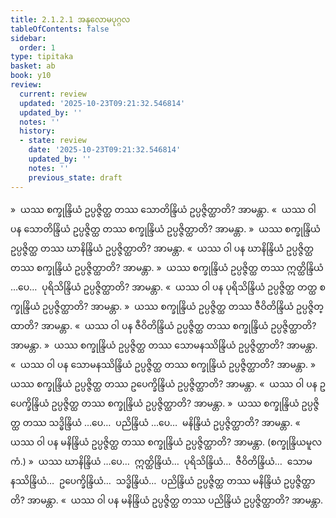 ```yaml
---
title: 2.1.2.1 အနုလောမပုဂ္ဂလ
tableOfContents: false
sidebar:
  order: 1
type: tipitaka
basket: ab
book: y10
review:
  current: review
  updated: '2025-10-23T09:21:32.546814'
  updated_by: ''
  notes: ''
  history:
  - state: review
    date: '2025-10-23T09:21:32.546814'
    updated_by: ''
    notes: ''
    previous_state: draft
---
```



<ReviewStatus review={frontmatter.review} showDetails={true} />

<HypothesisAnnotation frontmatter={frontmatter} />

<DynamicBreadcrumb />

<Division number="240" book="y10" e="ch" v="35" p="166">

<Paragraph number="2128" book="y10">
»  ယဿ စက္ခုန္ဒြိယံ ဥပ္ပဇ္ဇိတ္ထ တဿ သောတိန္ဒြိယံ ဥပ္ပဇ္ဇိတ္ထာတိ? အာမန္တာ.
</Paragraph>

<Paragraph number="2129" book="y10">
«  ယဿ ဝါ ပန သောတိန္ဒြိယံ ဥပ္ပဇ္ဇိတ္ထ တဿ စက္ခုန္ဒြိယံ ဥပ္ပဇ္ဇိတ္ထာတိ? အာမန္တာ.
</Paragraph>

<Paragraph number="2130" book="y10">
»  ယဿ စက္ခုန္ဒြိယံ ဥပ္ပဇ္ဇိတ္ထ တဿ ဃာနိန္ဒြိယံ ဥပ္ပဇ္ဇိတ္ထာတိ? အာမန္တာ.
</Paragraph>

<Paragraph number="2131" book="y10">
«  ယဿ ဝါ ပန ဃာနိန္ဒြိယံ ဥပ္ပဇ္ဇိတ္ထ တဿ စက္ခုန္ဒြိယံ ဥပ္ပဇ္ဇိတ္ထာတိ? အာမန္တာ.
</Paragraph>

<Paragraph number="2132" book="y10">
»  ယဿ စက္ခုန္ဒြိယံ ဥပ္ပဇ္ဇိတ္ထ တဿ ဣတ္ထိန္ဒြိယံ …ပေ…  ပုရိသိန္ဒြိယံ ဥပ္ပဇ္ဇိတ္ထာတိ? အာမန္တာ.
</Paragraph>

<Paragraph number="2133" book="y10">
«  ယဿ ဝါ ပန ပုရိသိန္ဒြိယံ ဥပ္ပဇ္ဇိတ္ထ တတ္ထ စက္ခုန္ဒြိယံ ဥပ္ပဇ္ဇိတ္ထာတိ? အာမန္တာ.
</Paragraph>

<Paragraph number="2134" book="y10">
»  ယဿ စက္ခုန္ဒြိယံ ဥပ္ပဇ္ဇိတ္ထ တဿ ဇီဝိတိန္ဒြိယံ ဥပ္ပဇ္ဇိတ္ထာတိ? အာမန္တာ.
</Paragraph>

<Paragraph number="2135" book="y10">
«  ယဿ ဝါ ပန ဇီဝိတိန္ဒြိယံ ဥပ္ပဇ္ဇိတ္ထ တဿ စက္ခုန္ဒြိယံ ဥပ္ပဇ္ဇိတ္ထာတိ? အာမန္တာ.
</Paragraph>

<Paragraph number="2136" book="y10">
»  ယဿ စက္ခုန္ဒြိယံ ဥပ္ပဇ္ဇိတ္ထ တဿ သောမနဿိန္ဒြိယံ ဥပ္ပဇ္ဇိတ္ထာတိ? အာမန္တာ.
</Paragraph>

<Paragraph number="2137" book="y10">
«  ယဿ ဝါ ပန သောမနဿိန္ဒြိယံ ဥပ္ပဇ္ဇိတ္ထ တဿ စက္ခုန္ဒြိယံ ဥပ္ပဇ္ဇိတ္ထာတိ? အာမန္တာ.
</Paragraph>

<Paragraph number="2138" book="y10">
»  ယဿ စက္ခုန္ဒြိယံ ဥပ္ပဇ္ဇိတ္ထ တဿ ဥပေက္ခိန္ဒြိယံ ဥပ္ပဇ္ဇိတ္ထာတိ? အာမန္တာ.
</Paragraph>

<Paragraph number="2139" book="y10">
«  ယဿ ဝါ ပန ဥပေက္ခိန္ဒြိယံ ဥပ္ပဇ္ဇိတ္ထ တဿ စက္ခုန္ဒြိယံ ဥပ္ပဇ္ဇိတ္ထာတိ? အာမန္တာ.
</Paragraph>

<Paragraph number="2140" book="y10">
»  ယဿ စက္ခုန္ဒြိယံ ဥပ္ပဇ္ဇိတ္ထ တဿ သဒ္ဓိန္ဒြိယံ …ပေ…  ပညိန္ဒြိယံ …ပေ…  မနိန္ဒြိယံ ဥပ္ပဇ္ဇိတ္ထာတိ? အာမန္တာ.
</Paragraph>

<Paragraph number="2141" book="y10">
«  ယဿ ဝါ ပန မနိန္ဒြိယံ ဥပ္ပဇ္ဇိတ္ထ တဿ စက္ခုန္ဒြိယံ ဥပ္ပဇ္ဇိတ္ထာတိ? အာမန္တာ. (စက္ခုန္ဒြိယမူလကံ.)
</Paragraph>

</Division>
<Division number="241" book="y10" e="ch" v="35" p="166">

<Paragraph number="2142" book="y10">
»  ယဿ ဃာနိန္ဒြိယံ …ပေ…  ဣတ္ထိန္ဒြိယံ…  ပုရိသိန္ဒြိယံ…  ဇီဝိတိန္ဒြိယံ…  သောမနဿိန္ဒြိယံ…  ဥပေက္ခိန္ဒြိယံ…  သဒ္ဓိန္ဒြိယံ…  ပညိန္ဒြိယံ ဥပ္ပဇ္ဇိတ္ထ တဿ မနိန္ဒြိယံ ဥပ္ပဇ္ဇိတ္ထာတိ? အာမန္တာ.
</Paragraph>

<Paragraph number="2143" book="y10">
«  ယဿ ဝါ ပန မနိန္ဒြိယံ ဥပ္ပဇ္ဇိတ္ထ တဿ ပညိန္ဒြိယံ ဥပ္ပဇ္ဇိတ္ထာတိ? အာမန္တာ.
</Paragraph>
</Division>